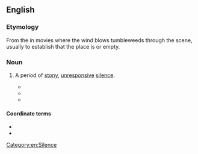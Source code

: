 ==English==

===Etymology===
From the {{l|en|motif}} in {{l|en|western}} movies where the wind blows tumbleweeds through the scene, usually to establish that the place is {{l|en|desolate}} or empty.

===Noun===
{{en-noun}}

# {{lb|en|British|figuratively|broadcasting}} A period of [[stony]], [[unresponsive]] [[silence]].
#* {{quote-journal
|en
|date=July 14th, 2004
|author=Laura Davis
|title=Arts Diary: STAGE QUIZ
|work=Daily Post
|location=Liverpool, England
|url=http://www.highbeam.com/doc/1G1-119259724.html
|passage=…real life television news quizzes have the benefit of careful editing to remove the '''tumbleweed moments'''.}}
#* {{quote-book
|en
|date=April 1st, 2005
|author=Trevor Wright
|title=How to Be a Brilliant English Teacher
|page=78
|publisher=Routledge
|ISBN=978-0415332460
|passage=When you’re wondering if they might just sit there self-consciously not saying anything (a '''tumbleweed moment''') you need to get away from the centre-front, start moving around.}}
#* {{quote-journal
|en
|date=December 19th, 2005
|author=Robert Stansfield
|title=Gimp ad to shame litter louts
|work=The Mirror
|location=London, England
|passage=Peter Gibson, of Keep Britain Tidy, said: “in a world of daft pranks, we want littering to be that '''tumbleweed moment''', the joke that falls flat on its face.”}}
#: {{syn|en|dead air}}

====Coordinate terms====
* {{l|en|crickets}}
* {{l|en|deafening silence}}

[[Category:en:Silence]]